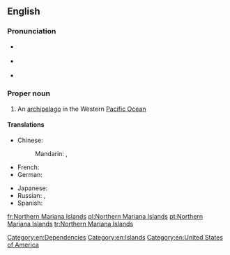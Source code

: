 ==English==
{{wikipedia}}

===Pronunciation===
* {{a|UK}} {{IPA|/ˈnɔː.ðən ˌmæɹ.iˈæn.ə ˈaɪ.ləndz/}}
* {{a|US}} {{IPA|/ˈnɔɹ.ðɚn ˌmɛɹ.iˈæn.ə ˈaɪ.ləndz/}}
* {{audio|en-us-Northern Mariana Islands.ogg|Audio (US)}}

===Proper noun===
{{en-proper noun|sg=[[northern|Northern]] [[Mariana]] [[islands|Islands]]}}

# An [[archipelago]] in the Western [[Pacific Ocean]]

====Translations====
{{trans-top|archipelago}}
* Chinese:
*: Mandarin: {{t|cmn|北馬里亞納群島|sc=Hani}}, {{t|cmn|北马里亚纳群岛|tr=Běi Mǎlǐyǎnà qúndǎo|sc=Hani}}
* French: {{t|fr|îles Mariannes du Nord|f|p}}
* German: {{t-|de|Nördliche Marianen|f|p}}
{{trans-mid}}
* Japanese: {{t-|ja|北マリアナ諸島|tr=Kita Mariana shotō}}
* Russian: {{t|ru|Северные Марианские острова|m|p|tr=Sévernyje Mariánskije ostrová}}, {{t|ru|Северные Марианы|f|p|tr=Sévernyje Mariány|sc=Cyrl}}
* Spanish: {{t|es|Islas Marianas del Norte|f|p}}
{{trans-bottom}}

[[Category:en:Dependencies]]
[[Category:en:Islands]]
[[Category:en:United States of America]]

[[fr:Northern Mariana Islands]]
[[pl:Northern Mariana Islands]]
[[pt:Northern Mariana Islands]]
[[tr:Northern Mariana Islands]]
